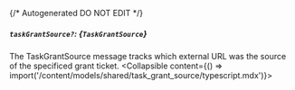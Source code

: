 {/* Autogenerated DO NOT EDIT  */}

##### `taskGrantSource?`: *{`TaskGrantSource`}*
The TaskGrantSource message tracks which external URL was the source of the specificed grant ticket.
<Collapsible content={() => import('/content/models/shared/task_grant_source/typescript.mdx')}>
</Collapsible>

